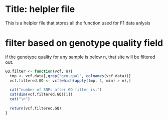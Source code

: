 Title: helpler file 
========================================================

This is a helpler file that stores all the function used for F1 data anlysis 

# filter based on genotype quality field
if the genotype quality for any sample is below n, that site will be filtered out. 
```r
GQ.filter <- function(vcf, n){
  tmp <- vcf.data[,grep("gen.qual", colnames(vcf.data))]
  vcf.filtered.GQ <- vcf[which(apply(tmp, 1, min) > n),]
  
  cat("number of SNPs after GQ filter is:")
  cat(dim(vcf.filtered.GQ)[1])
  cat("\n")
  
  return(vcf.filtered.GQ) 
} 
```


